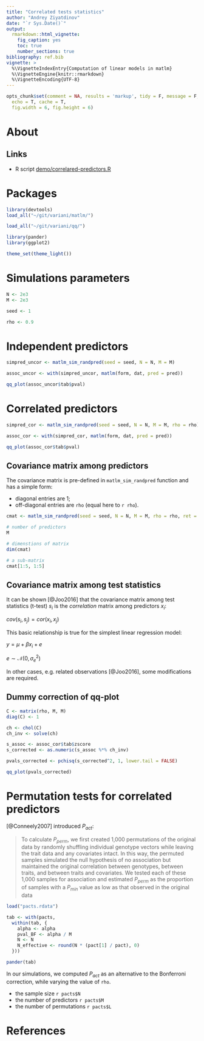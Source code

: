 ```yaml
---
title: "Correlated tests statistics"
author: "Andrey Ziyatdinov"
date: "`r Sys.Date()`"
output:
  rmarkdown::html_vignette:
    fig_caption: yes
    toc: true
    number_sections: true
bibliography: ref.bib    
vignette: >
  %\VignetteIndexEntry{Computation of linear models in matlm}
  %\VignetteEngine{knitr::rmarkdown}
  %\VignetteEncoding{UTF-8}
---
```


```r
opts_chunk$set(comment = NA, results = 'markup', tidy = F, message = F, warning = F, 
  echo = T, cache = T,
  fig.width = 6, fig.height = 6)
```

# About

## Links

- R script [demo/correlared-predictors.R](https://github.com/variani/matlm/blob/master/demo/correlared-predictors.R)


# Packages

```r
library(devtools)
load_all("~/git/variani/matlm/")

load_all("~/git/variani/qq/")
```

```r
library(pander)
library(ggplot2)

theme_set(theme_light())
```

# Simulations parameters

```r
N <- 2e3
M <- 2e3

seed <- 1

rho <- 0.9
```

# Independent predictors

```r
simpred_uncor <- matlm_sim_randpred(seed = seed, N = N, M = M)
```

```r
assoc_uncor <- with(simpred_uncor, matlm(form, dat, pred = pred))
```

```r
qq_plot(assoc_uncor$tab$pval)
```

# Correlated predictors

```r
simpred_cor <- matlm_sim_randpred(seed = seed, N = N, M = M, rho = rho)
```

```r
assoc_cor <- with(simpred_cor, matlm(form, dat, pred = pred))
```

```r
qq_plot(assoc_cor$tab$pval)
```

## Covariance matrix among predictors

The covariance matrix is pre-defined in `matlm_sim_randpred` function
and has a simple form:

- diagonal entries are 1;
- off-diagonal entries are `rho` (equal here to `r rho`).

```r
cmat <- matlm_sim_randpred(seed = seed, N = N, M = M, rho = rho, ret = "mat")
```

```r
# number of predictors
M

# dimenstions of matrix
dim(cmat)

# a sub-matrix
cmat[1:5, 1:5]
```

## Covariance matrix among test statistics

It can be shown [@Joo2016] that the covariance matrix among test statistics (t-test) $s_i$
is the _correlation_ matrix among predictors $x_i$:

$cov(s_i, s_j) = cor(x_i, x_j)$

This basic relationship is true for the simplest linear regression model:

$y = \mu + \beta x_i + e$

$e \sim \mathcal{N}(0, \sigma_e^2)$

In other cases, e.g. related observations [@Joo2016], some modifications are required.

## Dummy correction of qq-plot

```r
C <- matrix(rho, M, M)
diag(C) <- 1

ch <- chol(C)
ch_inv <- solve(ch)
```

```r
s_assoc <- assoc_cor$tab$zscore
s_corrected <- as.numeric(s_assoc %*% ch_inv)

pvals_corrected <- pchisq(s_corrected^2, 1, lower.tail = FALSE)
```

```r
qq_plot(pvals_corrected)
```

# Permutation tests for correlated predictors

[@Conneely2007] introduced $P_{act}$:

> To calculate $P_{perm}$, we first created 1,000 permutations of the original data by randomly shuffling individual genotype vectors while leaving the trait data and any covariates intact. In this way, the permuted samples simulated the null hypothesis of no association but maintained the original correlation between genotypes, between traits, and between traits and covariates. We tested each of these 1,000 samples for association and estimated $P_{perm}$ as the proportion of samples with a $P_{min}$ value as low as that observed in the original data


```r
load("pacts.rdata")

tab <- with(pacts,
  within(tab, {
    alpha <- alpha
    pval_BF <- alpha / M
    N <- N
    N_effective <- round(N * (pact[1] / pact), 0)
  }))    
```

```r
pander(tab)
```

In our simulations, we computed $P_{act}$ as an alternative to the Bonferroni correction,
while varying the value of `rho`.

- the sample size `r pacts$N`
- the number of predictors `r pacts$M`
- the number of permutations `r pacts$L`


# References
 
